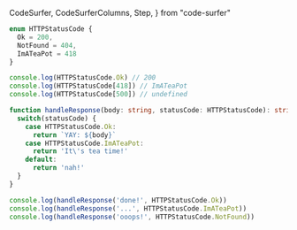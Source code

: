   CodeSurfer,
  CodeSurferColumns,
  Step,
} from "code-surfer"

<CodeSurfer>

```ts showNumbers title="Enum Example"
enum HTTPStatusCode {
  Ok = 200,
  NotFound = 404,
  ImATeaPot = 418
}

console.log(HTTPStatusCode.Ok) // 200
console.log(HTTPStatusCode[418]) // ImATeaPot
console.log(HTTPStatusCode[500]) // undefined

function handleResponse(body: string, statusCode: HTTPStatusCode): string {
  switch(statusCode) {
    case HTTPStatusCode.Ok:
      return `YAY: ${body}`
    case HTTPStatusCode.ImATeaPot:
      return 'It\'s tea time!'
    default:
      return 'nah!'
  }
}

console.log(handleResponse('done!', HTTPStatusCode.Ok))
console.log(handleResponse('...', HTTPStatusCode.ImATeaPot))
console.log(handleResponse('ooops!', HTTPStatusCode.NotFound))
```

```diff 1:5 title="Enum Example"
```

```diff 7:9 title="Enum Example"
```

```diff 11:20 title="Enum Example"
```

```diff 11[38:64],12[10:19],13[9:26],15[9:33] title="Enum Example"
```

```diff 22:24 title="Enum Example"
```

```diff title="Enum Example" subtitle="Questions?"
```

</CodeSurfer>

